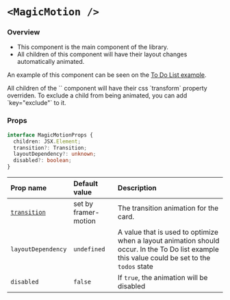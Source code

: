 
# `<MagicMotion />`

### Overview

- This component is the main component of the library.
- All children of this component will have their layout changes automatically animated.

An example of this component can be seen on the [To Do List example](/examples).

<Callout type="warning" emoji="⚠️">
  All children of the `<MagicMotion />` component will have their css
  `transform` property overriden. To exclude a child from being animated, you
  can add `key="exclude"` to it.
</Callout>

### Props

```ts
interface MagicMotionProps {
  children: JSX.Element;
  transition?: Transition;
  layoutDependency?: unknown;
  disabled?: boolean;
}
```

| Prop name                                                 | Default value        | Description                                                                                                                                   |
| :-------------------------------------------------------- | :------------------- | :-------------------------------------------------------------------------------------------------------------------------------------------- |
| [`transition`](https://www.framer.com/motion/transition/) | set by framer-motion | The transition animation for the card.                                                                                                        |
| `layoutDependency`                                        | `undefined`          | A value that is used to optimize when a layout animation should occur. In the To Do list example this value could be set to the `todos` state |
| `disabled`                                                | `false`              | If `true`, the animation will be disabled                                                                                                     |
